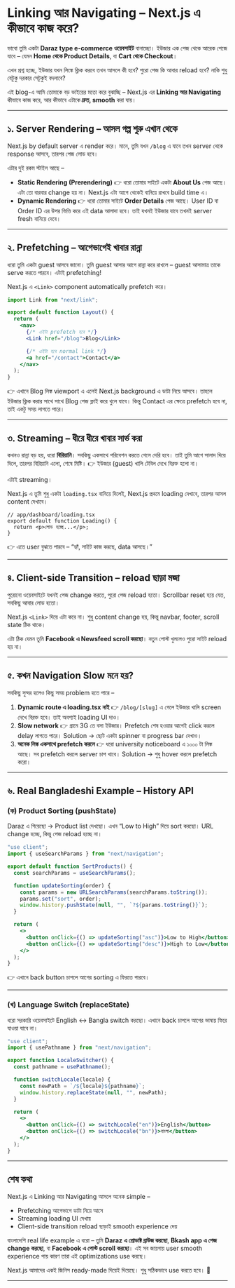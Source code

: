 # Linking আর Navigating – Next.js এ কীভাবে কাজ করে?

ভাবো তুমি একটা **Daraz type e-commerce ওয়েবসাইট** বানাচ্ছো।
ইউজার এক পেজ থেকে আরেক পেজে যাবে – যেমন **Home থেকে Product Details**, বা **Cart থেকে Checkout**।

এখন প্রশ্ন হচ্ছে, ইউজার যখন লিঙ্কে ক্লিক করবে তখন আসলে কী হবে?
পুরো পেজ কি আবার reload হবে? নাকি শুধু যেটুকু দরকার সেটুকুই বদলাবে?

এই blog-এ আমি তোমাকে বড় ভাইয়ের মতো করে বুঝাচ্ছি – Next.js এর **Linking আর Navigating** কীভাবে কাজ করে, আর কীভাবে এটাকে **দ্রুত, smooth** করা যায়।

---

<AudioPlayer
  src="/audios/linking-and-navigating-nextjs.wav"
  title="লিঙ্কিং এবং নেভিগেটিং ইন নেক্সট জেএস"
/>

## ১. Server Rendering – আসল গল্প শুরু এখান থেকে

Next.js by default server এ render করে।
মানে, তুমি যখন `/blog` এ যাবে তখন server থেকে response আসবে, তারপর পেজ লোড হবে।

এটার দুই রকম স্টাইল আছে –

- **Static Rendering (Prerendering)** 👉 ধরো তোমার সাইটে একটা **About Us** পেজ আছে। এটা তো বারবার change হয় না। Next.js এটা আগে থেকেই বানিয়ে রাখবে build time এ।
- **Dynamic Rendering** 👉 ধরো তোমার সাইটে **Order Details** পেজ আছে। User ID বা Order ID এর উপর ভিত্তি করে এই data আলাদা হবে। তাই যখনই ইউজার যাবে তখনই server fresh বানিয়ে দেবে।

---

## ২. Prefetching – আগেভাগেই খাবার রান্না

ধরো তুমি একটা guest আসবে জানো। তুমি guest আসার আগে রান্না করে রাখলে – guest আসামাত্র তাকে serve করতে পারবে।
এটাই prefetching!

Next.js এ `<Link>` component automatically prefetch করে।

```jsx
import Link from "next/link";

export default function Layout() {
  return (
    <nav>
      {/* এইটা prefetch হবে */}
      <Link href="/blog">Blog</Link>

      {/* এইটা হবে normal link */}
      <a href="/contact">Contact</a>
    </nav>
  );
}
```

👉 এখানে Blog লিঙ্ক viewport এ এলেই Next.js background এ ডাটা নিয়ে আসবে।
তাহলে ইউজার ক্লিক করার সাথে সাথে Blog পেজ ফ্লাই করে খুলে যাবে।
কিন্তু Contact এর ক্ষেত্রে prefetch হবে না, তাই একটু সময় লাগতে পারে।

---

## ৩. Streaming – ধীরে ধীরে খাবার সার্ভ করা

কখনও রান্না বড় হয়, ধরো **বিরিয়ানি**। সবকিছু একসাথে পরিবেশন করতে গেলে দেরি হবে।
তাই তুমি আগে সালাদ দিয়ে দিলে, তারপর বিরিয়ানি এলো, শেষে মিষ্টি।
👉 ইউজার (guest) খালি টেবিল দেখে বিরক্ত হলো না।

এটাই streaming।

Next.js এ তুমি শুধু একটা `loading.tsx` বানিয়ে দিলেই, Next.js প্রথমে loading দেখাবে, তারপর আসল content দেখাবে।

```tsx
// app/dashboard/loading.tsx
export default function Loading() {
  return <p>লোড হচ্ছে...</p>;
}
```

👉 এতে user বুঝতে পারবে – “হ্যাঁ, সাইট কাজ করছে, data আসছে।”

---

## ৪. Client-side Transition – reload ছাড়া মজা

পুরোনো ওয়েবসাইটে যখনই পেজ change করতে, পুরো পেজ reload হতো। Scrollbar reset হয়ে যেত, সবকিছু আবার লোড হতো।

Next.js `<Link>` দিয়ে এটা করে না। শুধু content change হয়, কিন্তু navbar, footer, scroll state ঠিক থাকে।

এটা ঠিক যেমন তুমি **Facebook এ Newsfeed scroll করছো**। নতুন পোস্ট খুললেও পুরো সাইট reload হয় না।

---

## ৫. কখন Navigation Slow মনে হয়?

সবকিছু সুন্দর হলেও কিছু সময় problem হতে পারে –

1. **Dynamic route এ loading.tsx নাই** 👉 `/blog/[slug]` এ গেলে ইউজার খালি screen দেখে বিরক্ত হবে। তাই অবশ্যই loading UI দাও।
2. **Slow network** 👉 গ্রামে 3G তে বসা ইউজার। Prefetch শেষ হওয়ার আগেই click করলে delay লাগতে পারে। Solution → ছোট একটা spinner বা progress bar দেখাও।
3. **অনেক লিঙ্ক একসাথে prefetch করলে** 👉 ধরো university noticeboard এ ১০০০ টা লিঙ্ক আছে। সব prefetch করলে server চাপ খাবে। Solution → শুধু hover করলে prefetch করো।

---

## ৬. Real Bangladeshi Example – History API

### (ক) Product Sorting (pushState)

Daraz এ গিয়েছো → Product list দেখছো। এখন “Low to High” দিয়ে sort করছো।
URL change হচ্ছে, কিন্তু পেজ reload হচ্ছে না।

```jsx
"use client";
import { useSearchParams } from "next/navigation";

export default function SortProducts() {
  const searchParams = useSearchParams();

  function updateSorting(order) {
    const params = new URLSearchParams(searchParams.toString());
    params.set("sort", order);
    window.history.pushState(null, "", `?${params.toString()}`);
  }

  return (
    <>
      <button onClick={() => updateSorting("asc")}>Low to High</button>
      <button onClick={() => updateSorting("desc")}>High to Low</button>
    </>
  );
}
```

👉 এখানে back button চাপলে আগের sorting এ ফিরতে পারবে।

---

### (খ) Language Switch (replaceState)

ধরো সরকারি ওয়েবসাইটে English ↔ Bangla switch করছো।
এখানে back চাপলে আগের ভাষায় ফিরে যাওয়া যাবে না।

```jsx
"use client";
import { usePathname } from "next/navigation";

export function LocaleSwitcher() {
  const pathname = usePathname();

  function switchLocale(locale) {
    const newPath = `/${locale}${pathname}`;
    window.history.replaceState(null, "", newPath);
  }

  return (
    <>
      <button onClick={() => switchLocale("en")}>English</button>
      <button onClick={() => switchLocale("bn")}>বাংলা</button>
    </>
  );
}
```

---

## শেষ কথা

Next.js এ Linking আর Navigating আসলে অনেক simple –

- Prefetching আগেভাগে ডাটা নিয়ে আসে
- Streaming loading UI দেখায়
- Client-side transition reload ছাড়াই smooth experience দেয়

বাংলাদেশি real life example এ ধরো –
তুমি **Daraz এ প্রোডাক্ট ব্রাউজ করছো**, **Bkash app এ পেজ change করছো**, বা **Facebook এ পোস্ট scroll করছো**।
এই সব জায়গায় user smooth experience পায় কারণ তারা এই optimizations use করছে।

Next.js আমাদের একই জিনিস ready-made দিয়েই দিয়েছে। শুধু সঠিকভাবে use করতে হবে। 🚀

---
